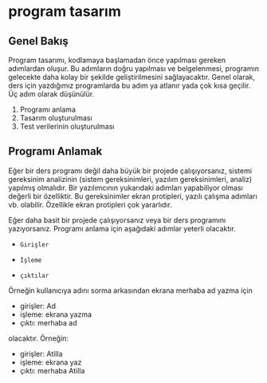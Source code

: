 # program tasarım

## Genel Bakış

Program tasarımı, kodlamaya başlamadan önce yapılması gereken adımlardan oluşur.
Bu adımların doğru yapılması ve belgelenmesi, programın gelecekte daha kolay bir şekilde geliştirilmesini sağlayacaktır.
Genel olarak, ders için yazdığımız programlarda bu adım ya atlanır yada çok kısa geçilir.
Üç adım olarak düşünülür.

1. Programı anlama
2. Tasarım oluşturulması
3. Test verilerinin oluşturulması



## Programı Anlamak

Eğer bir ders programı değil daha büyük bir projede çalışıyorsanız, sistemi gereksinim analizinin (sistem gereksinimleri, yazılım gereksinimleri, analiz) yapılmış olmalıdır.
Bir yazılımcının yukarıdaki adımları yapabiliyor olması değerli bir özelliktir.
Bu gereksinimler ekran protipleri, yazılı çalışma adımları vb. olabilir.
Özellikle ekran protipleri çok yararlıdır.

Eğer daha basit bir projede çalışıyorsanız veya bir ders programını yazıyorsanız.
Programı anlama için aşağıdaki adımlar yeterli olacaktır.

-     Girişler
-     İşleme
-     çıktılar

Örneğin kullanıcıya adını sorma arkasından ekrana merhaba ad yazma için

- girişler: Ad
- işleme: ekrana yazma
- çıktı: merhaba ad

olacaktır.
Örneğin:

- girişler: Atilla
- işleme: ekrana yaz
- çıktı: merhaba Atilla



